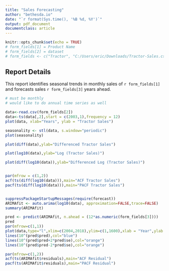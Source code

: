 ```yaml
---
title: "Sales Forecasting"
author: "bethesda.io"
date: "`r format(Sys.time(), '%B %d, %Y')`"
output: pdf_document
documentclass: article
---
```


```r
knitr::opts_chunk$set(echo = TRUE)
# form_fields[1] = Product Name
# form_fields[2] = dataset
# form_fields <- c("Tractor", "C:/Users/eric/Downloads/Tractor-Sales.csv", 3)
```

## Report Details
This report identifies seasonal trends in monthly sales of `r form_fields[1]` and forecasts sales `r form_fields[3]` years ahead.

```r

# must be monthly
# would like to do annual time series as well

data<-read.csv(form_fields[2])
data<-ts(data[,2],start = c(2003,1),frequency = 12)
plot(data, xlab="Years", ylab = "Tractor Sales")

seasonality <- stl(data, s.window="periodic")
plot(seasonality)

plot(diff(data),ylab="Differenced Tractor Sales")

plot(log10(data),ylab="Log (Tractor Sales)")

plot(diff(log10(data)),ylab="Differenced Log (Tractor Sales)")


par(mfrow = c(1,2))
acf(ts(diff(log10(data))),main="ACF Tractor Sales")
pacf(ts(diff(log10(data))),main="PACF Tractor Sales")


suppressPackageStartupMessages(require(forecast))
ARIMAfit <- auto.arima(log10(data), approximation=FALSE,trace=FALSE)
summary(ARIMAfit)

pred <- predict(ARIMAfit, n.ahead = (12*as.numeric(form_fields[3])))
pred
par(mfrow=c(1,1))
plot(data,type="l",xlim=c(2004,2018),ylim=c(1,1600),xlab = "Year",ylab = "Tractor Sales")
lines(10^(pred$pred),col="blue")
lines(10^(pred$pred+2*pred$se),col="orange")
lines(10^(pred$pred-2*pred$se),col="orange")

par(mfrow=c(1,2))
acf(ts(ARIMAfit$residuals),main="ACF Residual")
pacf(ts(ARIMAfit$residuals),main="PACF Residual")


```
